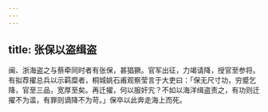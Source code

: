 ```yaml
---
---
---
```

title: 张保以盗缉盗
---



闽、浙海盗之与蔡牵同时者有张保，甚猖獗。官军出征，力竭请降，授官至参将。有拟荐擢总兵以示羁糜者，桐城姚石甫观察莹言于大吏曰：「保无尺寸功，穷蹙乞降，官至三品，宽厚至矣。再迁擢，何以服奸宄？不如以海洋缉盗责之，有功则迁擢不为滥，有罪则谪降不为苛。」保卒以此奔走海上而死。
